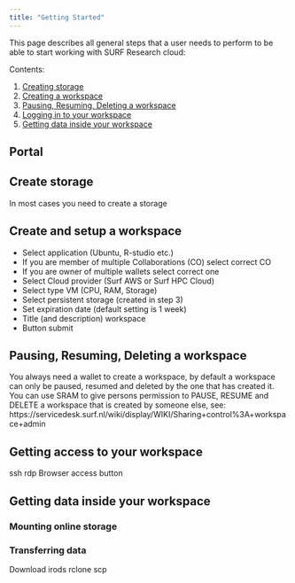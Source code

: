 ```yaml
---
title: "Getting Started"
---
```


This page describes all general steps that a user needs to perform to be able to start working with SURF Research cloud:

Contents:

1. [Creating storage](#create-storage)
2. [Creating a workspace](#create-a-workspace)
3. [Pausing, Resuming, Deleting a workspace](#pausing-resuming-deleting-a-workspace)
4. [Logging in to your workspace](#getting-access-to-your-workspace)
5. [Getting data inside your workspace](#getting-data-inside-your-workspace)


## Portal


## Create storage
In most cases you need to create a storage


## Create and setup a workspace
- Select application (Ubuntu, R-studio etc.)
-	If you are member of multiple Collaborations (CO) select correct CO
-	If you are owner of multiple wallets select correct one
-	Select Cloud provider (Surf AWS or Surf HPC Cloud)
-	Select type VM (CPU, RAM, Storage)
-	Select persistent storage (created in step 3)
-	Set expiration date (default setting is 1 week)
-	Title (and description) workspace
-	Button submit


## Pausing, Resuming, Deleting a workspace
You always need a wallet to create a workspace, by default a workspace can only be paused, resumed and deleted by the one that has created it. You can use SRAM to give persons permission to PAUSE, RESUME and DELETE a workspace that is created by someone else, see: https://servicedesk.surf.nl/wiki/display/WIKI/Sharing+control%3A+workspace+admin


## Getting access to your workspace

ssh
rdp
Browser access button


## Getting data inside your workspace
### Mounting online storage


### Transferring data
Download
irods
rclone
scp
